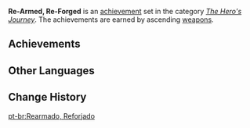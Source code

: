{{Achievement Set Infobox
|title        = 
|primogems    = {{Achievement/Primogems|Re-Armed, Re-Forged}}
|total        = {{Achievement/Total|Re-Armed, Re-Forged}}
|category     = The Hero's Journey
}}
'''Re-Armed, Re-Forged''' is an [[achievement]] set in the category ''[[The Hero's Journey]]''. The achievements are earned by ascending [[weapons]].

==Achievements==
{{Achievements by Category Table|Re-Armed, Re-Forged}}
<!--
==Notes==

==Trivia==
-->
==Other Languages==
{{Other Languages
|default_hidden = 1
|en      = Re-Armed, Re-Forged
|zhs     = 百炼千锤
|zhs_rm  = Bǎi Liàn Qiān Chuí
|zht     = 百錘千鍊
|zht_rm  = Bǎi Liàn Qiān Chuí
|ja      = 百錬千磨
|ja_rm   = Hyakuren Senma{{Assumed}}
|ko      = 천추백련
|ko_rm   = 
|es      = Refinado y martillado
|fr      = Aussitôt reforgée, aussitôt équipée
|ru      = Как закалялась сталь
|th      = หล่อหลอมนับร้อยพัน
|th_rm   = 
|vi      = Nỗ lực rèn luyện
|de      = Fleißiger Hammer
|id      = Ribuan Tempaan
|pt      = Rearmado, Reforjado
}}

==Change History==
{{Change History|1.0}}
<!--
==References==
{{Reflist}}
-->
[[pt-br:Rearmado, Reforjado]]